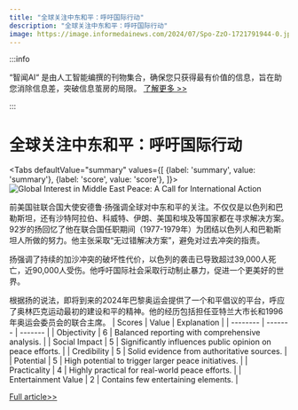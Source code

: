 ```yaml
---
title: "全球关注中东和平：呼吁国际行动"
description: "全球关注中东和平：呼吁国际行动"
image: https://image.informedainews.com/2024/07/Spo-ZzO-1721791944-0.jpg
---
```



:::info

“智闻AI“ 是由人工智能编撰的刊物集合，确保您只获得最有价值的信息，旨在助您消除信息差，突破信息茧房的局限。  [了解更多 >>](/)

:::

# 全球关注中东和平：呼吁国际行动


<Tabs
	defaultValue="summary"
	values={[
	{label: 'summary', value: 'summary'},
	{label: 'score', value: 'score'},
]}>
<TabItem value="summary">
<img
  src="https://image.informedainews.com/2024/07/Spo-ZzO-1721791944-0.jpg"
  alt="Global Interest in Middle East Peace: A Call for International Action"
/>



前美国驻联合国大使安德鲁·扬强调全球对中东和平的关注。不仅仅是以色列和巴勒斯坦，还有沙特阿拉伯、科威特、伊朗、美国和埃及等国家都在寻求解决方案。92岁的扬回忆了他在联合国任职期间（1977-1979年）为团结以色列人和巴勒斯坦人所做的努力。他主张采取“无过错解决方案”，避免对过去冲突的指责。

扬强调了持续的加沙冲突的破坏性代价，以色列的袭击已导致超过39,000人死亡，近90,000人受伤。他呼吁国际社会采取行动制止暴力，促进一个更美好的世界。

根据扬的说法，即将到来的2024年巴黎奥运会提供了一个和平倡议的平台，呼应了奥林匹克运动最初的建设和平的精神。他的经历包括担任亚特兰大市长和1996年奥运会委员会的联合主席。
</TabItem>
<TabItem value="score">
	| Scores     | Value   | Explanation |
	| -------- | ------- | ------- |
	| Objectivity  | 6    | Balanced reporting with comprehensive analysis.    |
	| Social Impact | 5     | Significantly influences public opinion on peace efforts.    |
	| Credibility    | 5    | Solid evidence from authoritative sources.    |
	| Potential    | 5    | High potential to trigger larger peace initiatives.    |
	| Practicality    | 4    | Highly practical for real-world peace efforts.    |
	| Entertainment Value    | 2    | Contains few entertaining elements.    |
</TabItem>
</Tabs>

[Full article>>](https://sputniknews.com/20240723/ex-us-envoy-to-un-mideast-peace-in-everybodys-interest-not-just-israel--palestine--1119477041.html)
